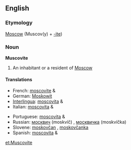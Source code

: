 ==English==
===Etymology===
[[Moscow]] (Muscov(y) + [[-ite]])

===Noun===
'''Muscovite'''

#An inhabitant or a resident of [[Moscow]]

====Translations====
{{top}}
*French: [[moscovite]] {{m}} & {{f}}
*German: [[Moskowit]]
*[[Interlingua]]: [[moscovita]] {{m}} & {{f}}
*Italian: [[moscovita]] {{m}} & {{f}}
{{mid}}
*Portuguese: [[moscovita]] {{m}} & {{f}}
*Russian: [[москвич]] (moskvíč) {{m}}, [[москвичка]] (moskvíčka) {{f}}
*Slovene: [[moskovčan]] {{m}}, [[moskovčanka]] {{f}}
*Spanish: [[moscovita]] {{m}} & {{f}}
{{bottom}}

[[et:Muscovite]]